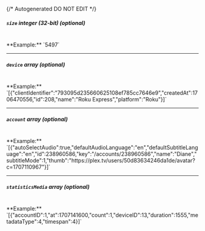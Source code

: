 {/* Autogenerated DO NOT EDIT  */}
##### `size` _integer (32-bit) (optional)_
<br/>
**Example:** `5497`

---
##### `device` _array (optional)_
<br/>
**Example:** `[{"clientIdentifier":"793095d235660625108ef785cc7646e9","createdAt":1706470556,"id":208,"name":"Roku Express","platform":"Roku"}]`

---
##### `account` _array (optional)_
<br/>
**Example:** `[{"autoSelectAudio":true,"defaultAudioLanguage":"en","defaultSubtitleLanguage":"en","id":238960586,"key":"/accounts/238960586","name":"Diane","subtitleMode":1,"thumb":"https://plex.tv/users/50d83634246da1de/avatar?c=1707110967"}]`

---
##### `statisticsMedia` _array (optional)_
<br/>
**Example:** `[{"accountID":1,"at":1707141600,"count":1,"deviceID":13,"duration":1555,"metadataType":4,"timespan":4}]`


